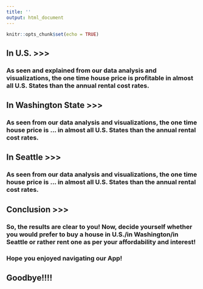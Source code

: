 ```yaml
---
title: ''
output: html_document
---
```


```r
knitr::opts_chunk$set(echo = TRUE)
```

## In U.S. >>>

### As seen and explained from our data analysis and visualizations, the one time **house price** is profitable in almost all U.S. States than the annual **rental cost** rates.

## In Washington State >>>

### As seen from our data analysis and visualizations, the one time **house price** is ... in almost all U.S. States than the annual **rental cost** rates.

## In Seattle >>>

### As seen from our data analysis and visualizations, the one time **house price** is ... in almost all U.S. States than the annual **rental cost** rates.


## Conclusion >>>

### So, the results are clear to you! Now, decide yourself whether you would prefer to buy a house in U.S./in Washington/in Seattle or rather rent one as per your affordability and interest!

### Hope you enjoyed navigating our App! 

## Goodbye!!!!